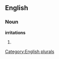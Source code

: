 ==English==

===Noun===
'''irritations'''

# {{plural of|[[irritation]]}}

[[Category:English plurals]]